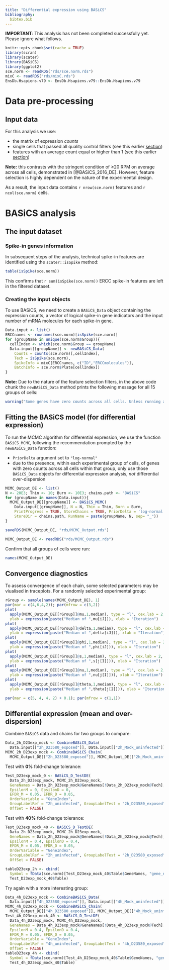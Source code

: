 ```yaml
---
title: "Differential expression using BASiCS"
bibliography:
  bibtex.bib
---
```


**IMPORTANT**:
This analysis has not been completed successfully yet.
Please ignore what follows.

<!-- As HTML pages are built independently, large objects need to be
reimported from disk, and smaller ones quickly recomputed. -->

```r
knitr::opts_chunk$set(cache = TRUE)
library(scran)
library(scater)
library(BASiCS)
library(ggplot2)
sce.norm <- readRDS("rds/sce.norm.rds")
mixC <- readRDS("rds/mixC.rds")
EnsDb.Hsapiens.v79 <- EnsDb.Hsapiens.v79::EnsDb.Hsapiens.v79
```

# Data pre-processing

## Input data

For this analysis we use:

* the matrix of expression *counts*
* single cells that passed all quality control filters (see this earlier
  [section](03_sampleQC.html#cellSelection))
* features with an average count equal or higher than $1$ (see this earlier
  [section](04_featureSelection#selectFeatures))

**Note:** this contrasts with the stringent condition of ≥20 RPM on average
across all cells, demonstrated in [@BASiCS_2016_DE]. However, feature
selection is highly dependent on the nature of the experimental design.

As a result, the input data contains `r nrow(sce.norm)` features and
`r ncol(sce.norm)` cells.

# BASiCS analysis

## The input dataset

### Spike-in genes information

In subsequent steps of the analysis, technical spike-in features are identified using the `scater::isSpike` method:

```r
table(isSpike(sce.norm))
```

This confirms that `r sum(isSpike(sce.norm))` ERCC spike-in features are left in
the filtered dataset.

### Creating the input objects

To use BASiCS, we need to create a `BASiCS_Data` object containing the
expression counts, a vector of logical spike-in gene indicators
and the input number of mRNA molecules for each spike-in gene.

```r
Data.input <- list()
ERCCnames <- rownames(sce.norm)[isSpike(sce.norm)]
for (groupName in unique(sce.norm$Group)){
  cellIndex <- which(sce.norm$Group == groupName)
  Data.input[[groupName]] <- newBASiCS_Data(
    Counts = counts(sce.norm)[,cellIndex],
    Tech = isSpike(sce.norm),
    SpikeInfo = mixC[ERCCnames, c("ID","ERCCmolecules")],
    BatchInfo = sce.norm$Plate[cellIndex])
}
```

**Note:**
Due to the nature of the feature selection filters, in the above code chunk
the `newBASiCS_Data` method prints the following message for all 15 groups
of cells:

```r
warning("Some genes have zero counts across all cells. Unless running a differential expression analysis, please remove those genes. Otherwise, the BASiCS_Data object is still a valid object. However, due to the lack of counts, posterior estimates for mu[i] and delta[i] associated to those genes will be driven by the prior. In such case, you must specify `PriorDelta = 'log-normal' in BASiCS_MCMC function.")
```

## Fitting the BASiCS model (for differential expression)

To run the MCMC algorithm for differential expression,
we use the function `BASiCS_MCMC`, following the recommendation prompted
by the `newBASiCS_Data` function:

* `PriorDelta` argument set to `"log-normal"`
* due to the presence, within each experimental group of cells, of genes with
  zero counts across all cells within that group, only use those `BASiCS_Data`
  objects for differential expression analysis, *not*
  differential over-dispersion

```r
MCMC_Output_DE <- list()
N <- 20E3; Thin <- 10; Burn <- 10E3; chains.path <- "BASiCS"
for (groupName in names(Data.input)){
  MCMC_Output_DE[[groupName]] <- BASiCS_MCMC(
    Data.input[[groupName]], N = N, Thin = Thin, Burn = Burn,
    PrintProgress = TRUE, StoreChains = TRUE, PriorDelta = 'log-normal',
    StoreDir = chains.path, RunName = paste(groupName, N, sep= "_"))
}
```

```r
saveRDS(MCMC_Output_DE, "rds/MCMC_Output.rds")
```

```r
MCMC_Output_DE <- readRDS("rds/MCMC_Output.rds")
```

Confirm that all groups of cells were run:

```r
names(MCMC_Output_DE)
```

## Convergence diagnostics

To assess convergence of each chain, some selected parameters may be
viualised in traceplots. For a randomly selected experimental group:

```r
rGroup <- sample(names(MCMC_Output_DE), 1)
par(mar = c(4,6,4,2)); par(mfrow = c(3,2))
plot(
  apply(MCMC_Output_DE[[rGroup]]@mu,1,median), type = "l", cex.lab = 2,
  ylab = expression(paste("Median of ",mu[iJ])), xlab = "Iteration")
plot(
  apply(MCMC_Output_DE[[rGroup]]@delta,1,median), type = "l", cex.lab = 2,
  ylab = expression(paste("Median of ",delta[iJ])), xlab = "Iteration")
plot(
  apply(MCMC_Output_DE[[rGroup]]@phi,1,median), type = "l", cex.lab = 2,
  ylab = expression(paste("Median of ",phi[iJ])), xlab = "Iteration")
plot(
  apply(MCMC_Output_DE[[rGroup]]@s,1,median), type = "l", cex.lab = 2,
  ylab = expression(paste("Median of ",s[j[I]])), xlab = "Iteration")
plot(
  apply(MCMC_Output_DE[[rGroup]]@nu,1,median), type = "l", cex.lab = 2,
  ylab = expression(paste("Median of ",nu[j[I]])), xlab = "Iteration")
plot(
  apply(MCMC_Output_DE[[rGroup]]@theta,1,median), type = "l", cex.lab = 2,
  ylab = expression(paste("Median of ",theta[j[I]])), xlab = "Iteration")

par(mar = c(5, 4, 4, 2) + 0.1); par(mfrow = c(1,1))
```

## Differential expression (mean and over-dispersion)

Combine `BASiCS` data and chains for two groups to compare:

```r
Data_2h_D23exp_mock <- CombineBASiCS_Data(
  Data.input[["2h_D23580_exposed"]], Data.input[["2h_Mock_uninfected"]])
MCMC_2h_D23exp_mock <- CombineBASiCS_Chain(
  MCMC_Output_DE[["2h_D23580_exposed"]], MCMC_Output_DE[["2h_Mock_uninfected"]])
```

Test with **0%** fold-change tolerance:

```r
Test_D23exp_mock_0 <- BASiCS_D_TestDE(
  Data_2h_D23exp_mock, MCMC_2h_D23exp_mock,
  GeneNames = Data_2h_D23exp_mock@GeneNames[!Data_2h_D23exp_mock@Tech],
  EpsilonM = 0, EpsilonD = 0,
  EFDR_M = 0.05, EFDR_D = 0.05,
  OrderVariable = "GeneIndex",
  GroupLabelRef = "2h_uninfected", GroupLabelTest = "2h_D23580_exposed",
  OffSet = FALSE)
```

Test with **40%** fold-change tolerance:

```r
Test_D23exp_mock_40 <- BASiCS_D_TestDE(
  Data_2h_D23exp_mock, MCMC_2h_D23exp_mock,
  GeneNames = Data_2h_D23exp_mock@GeneNames[!Data_2h_D23exp_mock@Tech],
  EpsilonM = 0.4, EpsilonD = 0.4,
  EFDR_M = 0.05, EFDR_D = 0.05,
  OrderVariable = "GeneIndex",
  GroupLabelRef = "2h_uninfected", GroupLabelTest = "2h_D23580_exposed",
  OffSet = FALSE)
```

```r
tableD23exp_2h <- cbind(
  Symbol = fData(sce.norm)[Test_D23exp_mock_40$Table$GeneNames, "gene_name"],
  Test_D23exp_mock_40$Table)
```

Try again with a more interesting group:

```r
Data_4h_D23exp_mock <- CombineBASiCS_Data(
  Data.input[["4h_D23580_exposed"]], Data.input[["4h_Mock_uninfected"]])
MCMC_4h_D23exp_mock <- CombineBASiCS_Chain(
  MCMC_Output_DE[["4h_D23580_exposed"]], MCMC_Output_DE[["4h_Mock_uninfected"]])
Test_4h_D23exp_mock_40 <- BASiCS_D_TestDE(
  Data_4h_D23exp_mock, MCMC_4h_D23exp_mock,
  GeneNames = Data_4h_D23exp_mock@GeneNames[!Data_4h_D23exp_mock@Tech],
  EpsilonM = 0.4, EpsilonD = 0.4,
  EFDR_M = 0.05, EFDR_D = 0.05,
  OrderVariable = "GeneIndex",
  GroupLabelRef = "4h_uninfected", GroupLabelTest = "4h_D23580_exposed",
  OffSet = FALSE)
tableD23exp_4h <- cbind(
  Symbol = fData(sce.norm)[Test_4h_D23exp_mock_40$Table$GeneNames, "gene_name"],
  Test_4h_D23exp_mock_40$Table)
```


<!-- As HTML pages are built independently, objects need to be saved to disk
and imported as needed by the other R mardown files -->
